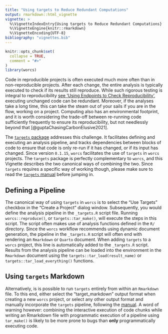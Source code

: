 ---
title: "Using targets to Reduce Redundant Computations"
output: rmarkdown::html_vignette
vignette: >
  %\VignetteIndexEntry{Using targets to Reduce Redundant Computations}
  %\VignetteEngine{knitr::rmarkdown}
  %\VignetteEncoding{UTF-8}
bibliography: "vignettes.bib"
---

```{r, include = FALSE}
knitr::opts_chunk$set(
  collapse = TRUE,
  comment = "#>"
)
library(worcs)
```


Code in reproducible projects is often executed much more often than in non-reproducible projects.
After each change, the entire analysis is typically executed to check if its results still reproduce.
While such rigorous testing is integral to reproducibility [see 'Using Endpoints to Check Reproducibility'](endpoints.html),
executing unchanged code can be redundant.
Moreover, if the analyses take a long time, this can take the steam out of your sails if you are in the flow, working on a project.
Computing also has an environmental footprint,
and it is worth considering the trade-off between re-running code sufficiently frequently to ensure its reproducibility,
but not needlessly beyond that [@guptaChasingCarbonElusive2021].

The [`targets` package](https://books.ropensci.org/targets/) addresses this challenge.
It facilitates defining and executing an analysis pipeline,
and tracks dependencies between blocks of code to ensure that code is only re-run if it has changed, or if its input has changed.
Since version `0.1.15`, `worcs` facilitates the use of `targets` in `worcs` projects.
The `targets` package is perfectly complementary to `worcs`,
and this Vignette describes the two canonical ways of combining the two.
Since `targets` requires a specific way of working though,
please make sure to read the [`targets` manual](https://books.ropensci.org/targets/) before jumping in.

## Defining a Pipeline

The canonical way of using `targets` in `worcs` is to select the "Use Targets" checkbox in the "Create a Project" dialog window.
Subsequently, you would define the analysis pipeline in the `_targets.R` script file.
Running `worcs::reproduce()`, or `targets::tar_make()`, will execute the steps in this script.
The script often makes use of analysis functions defined in the `R/` directory.
Since the `worcs` workflow recommends using dynamic document generation,
the pipeline in the `_targets.R` script will often end with rendering an `Rmarkdown` or `Quarto` document.
When adding `targets` to a `worcs` project, this line is automatically added to the `_targets.R` script.
Results from the analysis pipeline can be loaded into the environment in the `Rmarkdown` document using the `targets::tar_load(result_name)` or `targets::tar_load_everything()` functions.

## Using `targets` Markdown

Alternatively, is is possible to run `targets` entirely from within an `Rmarkdown` file.
To this end, either select the "target_markdown" output format when creating a new `worcs` project,
or select any other output format and manually incorporate the `targets` pipeline, following the [manual](https://books.ropensci.org/targets/markdown.html).
A word of warning however: combining the interactive execution of code chunks while writing an Rmarkdown file with programmatic execution of a pipeline using `tar_make()` is likely to be more prone to bugs than **only** programmatically executing code.
